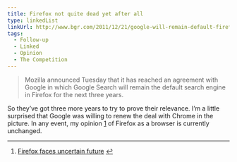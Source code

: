 ```yaml
---
title: Firefox not quite dead yet after all
type: linkedList
linkUrl: http://www.bgr.com/2011/12/21/google-will-remain-default-firefox-search-engine-for-three-more-years/
tags:
  - Follow-up
  - Linked
  - Opinion
  - The Competition
---
```


> Mozilla announced Tuesday that it has reached an agreement with Google in which Google Search will remain the default search engine in Firefox for the next three years.

So they’ve got three more years to try to prove their relevance. I’m a little surprised that Google was willing to renew the deal with Chrome in the picture. In any event, my opinion [1](#ffnotdead-fn1) of Firefox as a browser is currently unchanged.

* * *

1.  [Firefox faces uncertain future](/article/firefox-faces-uncertain-future) [↩](#ffnotdead-fn1-ref)
